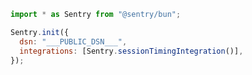 ```javascript {tabTitle: JavaScript}
import * as Sentry from "@sentry/bun";

Sentry.init({
  dsn: "___PUBLIC_DSN___",
  integrations: [Sentry.sessionTimingIntegration()],
});
```
